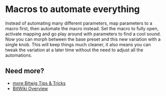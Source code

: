 # Macros to automate everything

Instead of automating many different parameters, map parameters to a macro first, then automate the macro instead.
Set the macro to fully open, activate mapping and go play around with parameters to find a cool sound. Now you can morph between the base preset and this new variation with a single knob.
This will keep things much cleaner, it also means you can tweak the variation at a later time without the need to adjust all the automations.

## Need more?
* [more Bitwig Tips & Tricks](/wiki/tips-tricks)
* [BitWiki Overview](/wiki/)
